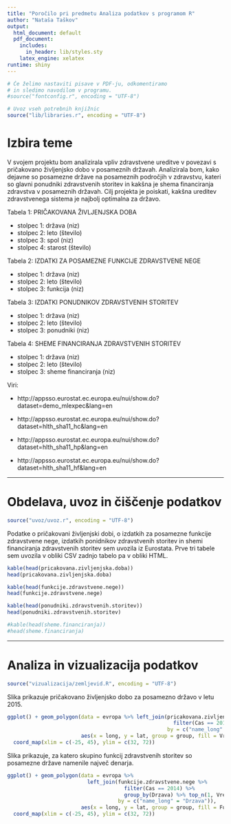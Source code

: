```yaml
---
title: "Poročilo pri predmetu Analiza podatkov s programom R"
author: "Nataša Taškov"
output:
  html_document: default
  pdf_document:
    includes:
      in_header: lib/styles.sty
    latex_engine: xelatex
runtime: shiny
---
```


```r
# Če želimo nastaviti pisave v PDF-ju, odkomentiramo
# in sledimo navodilom v programu.
#source("fontconfig.r", encoding = "UTF-8")

# Uvoz vseh potrebnih knjižnic
source("lib/libraries.r", encoding = "UTF-8")
```

# Izbira teme

V svojem projektu bom analizirala vpliv zdravstvene ureditve v povezavi s pričakovano življenjsko dobo v posameznih državah. Analizirala bom, kako dejavne so posamezne države na posameznih področjih v zdravstvu, kateri so glavni ponudniki zdravstvenih storitev in kakšna je shema financiranja zdravstva v posameznih državah. Cilj projekta je poiskati, kakšna ureditev zdravstvenega sistema je najbolj optimalna za državo.

Tabela 1: PRIČAKOVANA ŽIVLJENJSKA DOBA

*  stolpec 1: država (niz)
*  stolpec 2: leto (število)
*  stolpec 3: spol (niz)
*  stolpec 4: starost (število)

Tabela 2: IZDATKI ZA POSAMEZNE FUNKCIJE ZDRAVSTVENE NEGE

*  stolpec 1: država (niz)
*  stolpec 2: leto (število)
*  stolpec 3: funkcija (niz)

Tabela 3: IZDATKI PONUDNIKOV ZDRAVSTVENIH STORITEV

*  stolpec 1: država (niz)
*  stolpec 2: leto (število)
*  stolpec 3: ponudniki (niz)

Tabela 4: SHEME FINANCIRANJA ZDRAVSTVENIH STORITEV

*  stolpec 1: država (niz)
*  stolpec 2: leto (število)
*  stolpec 3: sheme financiranja (niz)

Viri:

*  http://appsso.eurostat.ec.europa.eu/nui/show.do?dataset=demo_mlexpec&lang=en

*  http://appsso.eurostat.ec.europa.eu/nui/show.do?dataset=hlth_sha11_hc&lang=en

*  http://appsso.eurostat.ec.europa.eu/nui/show.do?dataset=hlth_sha11_hp&lang=en

*  http://appsso.eurostat.ec.europa.eu/nui/show.do?dataset=hlth_sha11_hf&lang=en


***

# Obdelava, uvoz in čiščenje podatkov

```r
source("uvoz/uvoz.r", encoding = "UTF-8")
```

Podatke o pričakovani življenjski dobi, o izdatkih za posamezne funkcije zdravstvene nege, izdatkih ponidnikov zdravstvenih storitev in shemi financiranja zdravstvenih storitev sem uvozila iz Eurostata. Prve tri tabele sem uvozila v obliki CSV zadnjo tabelo pa v obliki HTML.

```r
kable(head(pricakovana.zivljenjska.doba))
head(pricakovana.zivljenjska.doba)

kable(head(funkcije.zdravstvene.nege))
head(funkcije.zdravstvene.nege)

kable(head(ponudniki.zdravstvenih.storitev))
head(ponudniki.zdravstvenih.storitev)

#kable(head(sheme.financiranja))
#head(sheme.financiranja)
```

***

# Analiza in vizualizacija podatkov

```r
source("vizualizacija/zemljevid.R", encoding = "UTF-8")
```

Slika \ref{fig:zemljevid} prikazuje pričakovano življenjsko dobo za posamezno državo v letu 2015.

```r
ggplot() + geom_polygon(data = evropa %>% left_join(pricakovana.zivljenjska.doba %>%
                                                      filter(Cas == 2015, Spol == "Total"),
                                                    by = c("name_long" = "Drzava")),
                        aes(x = long, y = lat, group = group, fill = Vrednost)) +
  coord_map(xlim = c(-25, 45), ylim = c(32, 72))
```


Slika \ref{fig:zemljevid} prikazuje, za katero skupino funkcij zdravstvenih storitev so posamezne države namenile največ denarja.

```r
ggplot() + geom_polygon(data = evropa %>%
                          left_join(funkcije.zdravstvene.nege %>%
                                      filter(Cas == 2014) %>%
                                      group_by(Drzava) %>% top_n(1, Vrednost),
                                    by = c("name_long" = "Drzava")),
                        aes(x = long, y = lat, group = group, fill = Funkcija)) +
  coord_map(xlim = c(-25, 45), ylim = c(32, 72))
```
